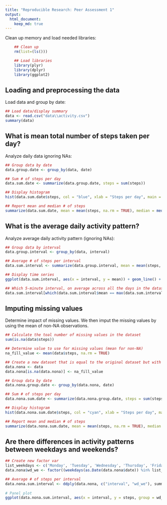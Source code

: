 ```yaml
---
title: "Reproducible Research: Peer Assessment 1"
output: 
  html_document:
    keep_md: true
---
```


Clean up memory and load needed libraries:
```r
    ## Clean up
    rm(list=(ls()))

    ## Load libraries
    library(plyr)
    library(dplyr)
    library(ggplot2)
```


## Loading and preprocessing the data

Load data and group by date:
```r
## Load data/display summary
data <- read.csv("data\\activity.csv")
summary(data)
```


## What is mean total number of steps taken per day?

Analyze daily data ignoring NAs:
```r
## Group data by date
data.group.date <- group_by(data, date)

## Sum # of steps per day
data.sum.date <- summarize(data.group.date, steps = sum(steps))

## Display histogram
hist(data.sum.date$steps, col = "blue", xlab = "Steps per day", main = "Total Number of Steps Taken Each Day")

## Report mean and median # of steps
summarize(data.sum.date, mean = mean(steps, na.rm = TRUE), median = median(steps, na.rm = TRUE))
```


## What is the average daily activity pattern?

Analyze average daily activity pattern (ignoring NAs):
```r
## Group data by interval
data.group.interval <- group_by(data, interval)

## Average # of steps per interval
data.sum.interval <- summarize(data.group.interval, mean = mean(steps, na.rm = TRUE))

## Display time series
ggplot(data.sum.interval, aes(x = interval, y = mean)) + geom_line() + xlab("Interval") + ylab("Steps") + ggtitle("Average # of Steps Taken (averaged across all days)") + ylab("Number of steps") + xlab("Interval")

## Which 5-minute interval, on average across all the days in the dataset, contains the maximum number of steps
data.sum.interval[which(data.sum.interval$mean == max(data.sum.interval$mean)), ]
```


## Imputing missing values

Determine impact of missing values. We then imput the missing values by using the mean of non-NA observations.
```r
## Calculate the toal number of missing values in the dataset
sum(is.na(data$steps))

## Determine value to use for missing values (mean for non-NA)
na_fill_value <- mean(data$steps, na.rm = TRUE)

## Create a new dataset that is equal to the original dataset but with the missings data filled in
data.nona <- data
data.nona[is.na(data.nona)] <- na_fill_value

## Group data by date
data.nona.group.date <- group_by(data.nona, date)

## Sum # of steps per day
data.nona.sum.date <- summarize(data.nona.group.date, steps = sum(steps))

## Display histogram
hist(data.nona.sum.date$steps, col = "cyan", xlab = "Steps per day", main = "Total Number of Steps Taken Each Day")

## Report mean and median # of steps
summarize(data.nona.sum.date, mean = mean(steps, na.rm = TRUE), median = median(steps, na.rm = TRUE))

```


## Are there differences in activity patterns between weekdays and weekends?
```r
## Create new factor var
list_weekdays <- c('Monday', 'Tuesday', 'Wednesday', 'Thursday', 'Friday')
data.nona$wd_we <- factor((weekdays(as.Date(data.nona$date)) %in% list_weekdays) + 1L, levels = 1:2, labels=c("weekend", "weekday"))

## Average # of steps per interval
data.nona.sum.interval <- ddply(data.nona, c("interval", "wd_we"), summarize, steps = mean(steps))
    
# Panel plot
ggplot(data.nona.sum.interval, aes(x = interval, y = steps, group = wd_we)) + facet_wrap( ~ wd_we, ncol = 1) + geom_line()  + ggtitle("Average # of Steps Taken (averaged across all days, imputed)") + ylab("Number of steps") + xlab("Interval")

```
